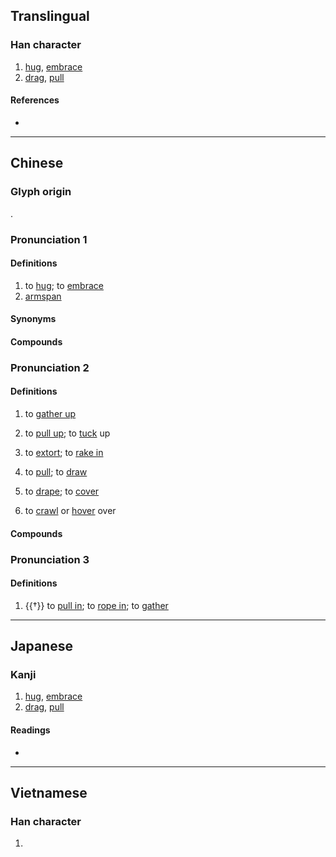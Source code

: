 {{also|搂}}
{{character info/new}}
==Translingual==

===Han character===
{{Han char|rn=64|rad=手|as=11|sn=14|four=55044|canj=QLLV|ids=⿰扌婁}}

# [[hug]], [[embrace]]
# [[drag]], [[pull]]

====References====
* {{Han ref|kx=0450.090|dkj=12595|dj=0800.280|hdz=31946.020|uh=645F|ud=25695|bh=BA4F|bd=47695}}

----

==Chinese==
{{zh-forms|s=搂}}

===Glyph origin===
{{Han etym}}
{{Han compound|手|婁|ls=psc|c1=s|c2=p|t1=hand}}.

===Pronunciation 1===
{{zh-pron
|m=lǒu
|c=lau5
|h=pfs=lèu
|j=lou2
|md=lēu
|mn=xm,zz:ló͘/qz:lió
|w=
|x=lou3
|mc=
|oc=
|cat=v,cls
}}

====Definitions====
{{zh-hanzi}}

# to [[hug]]; to [[embrace]]
# [[armspan]]

====Synonyms====
{{zh-dial}}

====Compounds====
{{zh-der|摟抱|摟住}}

===Pronunciation 2===
{{zh-pron
|m=lōu
|c=lau1
|h=pfs=
|md=lèu
|mn=xm,zz:lô͘/qz:liô
|w=
|mc=y
|oc=y
|cat=v
}}

====Definitions====
{{zh-hanzi}}

# to [[gather up]]
# {{lb|zh|colloquial}} to [[pull up]]; to [[tuck]] up
# to [[extort]]; to [[rake in]]
# {{lb|zh|dialectal}} to [[pull]]; to [[draw]]
# {{lb|zh|Cantonese|dialectal Hakka}} to [[drape]]; to [[cover]]
# {{lb|zh|Cantonese|of insects}} to [[crawl]] or [[hover]] over

====Compounds====
{{zh-der|摟包兒|摟衣裳|摟貨|摟攬|摟包兒匠|摟溝子|摟搜|摟財|摟頭|摟錢}}

===Pronunciation 3===
{{zh-pron
|m=lóu
|c=lau4
|h=pfs=
|md=
|mn=
|w=
|mc=y
|oc=y
|cat=v
}}

====Definitions====
{{zh-hanzi}}

# {{†}} to [[pull in]]; to [[rope in]]; to [[gather]]

{{zh-cat|Intermediate}}

----

==Japanese==

===Kanji===
{{ja-kanji|grade=|rs=手11}}

# [[hug]], [[embrace]]
# [[drag]], [[pull]]

====Readings====
* {{ja-readings|on=[[ろう]] (rō), [[る]] (ru)|kun=[[ひく]] (hiku)}}

----

==Vietnamese==

===Han character===
{{vi-readings|rs=手11|hanviet=[[lùa]], [[lâu]]}}

# {{defn|lang=vi|sort=手11}}

{{cln|vi|Han tu}}